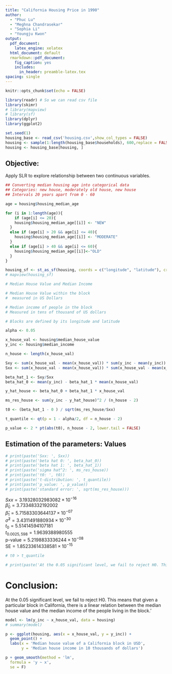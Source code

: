 ```yaml
---
title: "California Housing Price in 1990"
author:
  - "Phuc Lu"
  - "Meghna Chandrasekar"
  - "Sophia Li"
  - "Youngju Kwon"
output:
  pdf_document:
    latex_engine: xelatex
  html_document: default
  rmarkdown::pdf_document:
    fig_caption: yes        
    includes:  
      in_header: preamble-latex.tex
spacing: single
---
```


```r
knitr::opts_chunk$set(echo = FALSE)
```

```r
library(readr) # So we can read csv file
library(skimr)
# library(mapview)
# library(sf)
library(dplyr)
library(ggplot2)
```

```r
set.seed(1)
housing_base <- read_csv('housing.csv',show_col_types = FALSE)
housing <- sample(1:length(housing_base$households), 600,replace = FALSE)
housing <- housing_base[housing, ]
```

## Objective: 
Apply SLR to explore relationship between two continuous variables.

```r
## Converting median housing age into categorical data
## Categories: new house, moderately old house, new house
## Intervals 20 years apart from 0 - 60

age = housing$housing_median_age

for (i in 1:length(age)){
    if (age[i] <= 20){
    housing$housing_median_age[[i]] <- "NEW"
  }
  else if (age[i] > 20 && age[i] <= 40){
    housing$housing_median_age[[i]] <- "MODERATE"
  }
  else if (age[i] > 40 && age[i] <= 60){
    housing$housing_median_age[[i]]<-"OLD"
  }
}
```


```r
housing_sf <- st_as_sf(housing, coords = c("longitude", "latitude"), crs = 4326)
# mapview(housing_sf)
```

```r
# Median House Value and Median Income

# Median House Value within the block
#  measured in US Dollars

# Median income of people in the block
# Measured in tens of thousand of US dollars

# Blocks are defined by its longitude and latitude
```


```r
alpha <- 0.05

x_house_val <- housing$median_house_value
y_inc <- housing$median_income

n_house <- length(x_house_val)

Sxy <- sum(x_house_val - mean(x_house_val)) * sum(y_inc - mean(y_inc))
Sxx <- sum(x_house_val - mean(x_house_val)) * sum(x_house_val - mean(x_house_val))

beta_hat_1 <- Sxy/Sxx
beta_hat_0 <- mean(y_inc) - beta_hat_1 * mean(x_house_val)

y_hat_house <- beta_hat_0 + beta_hat_1 * x_house_val

ms_res_house <- sum(y_inc - y_hat_house)^2 / (n_house - 2)

t0 <- (beta_hat_1 - 0 ) / sqrt(ms_res_house/Sxx)

t_quantile <- qt(p = 1 - alpha/2, df = n_house - 2)

p_value <- 2 * pt(abs(t0), n_house - 2, lower.tail = FALSE)

```

## Estimation of the parameters: Values
```r
# print(paste('Sxx: ', Sxx))
# print(paste('beta hat 0: ', beta_hat_0))
# print(paste('beta hat 1: ', beta_hat_1))
# print(paste('sigma hat^2: ', ms_res_house))
# print(paste('t0: ', t0))
# print(paste('t-distribution: ', t_quantile))
# print(paste('p_value: ', p_value))
# print(paste('standard error: ', sqrt(ms_res_house)))
```


$Sxx =  3.19328032983082 \times 10^{-16}$\
$\hat\beta_0 = 3.73348332192002$\
$\hat\beta_1 =  5.71583303644137\times10^{-07}$\
${\hat{\sigma}}^2 =  3.4311491880934 \times 10^{-30}$\
$t_0 =  5.51414594107181$\
$t_{0.0025, 598} =  1.9639388980555$\
$\text{p-value} = 5.2198833336244\times10^{-08}$\
$\text{SE} = 1.85233614338581 \times 10^{-15}$\


```r
# t0 > t_quantile
```

```r
# print(paste('At the 0.05 significant level, we fail to reject H0. This means that given a particular block in California, there is a linear relation between the median house value and the median income of the people living in the block.'))
```

# Conclusion:
At the 0.05 significant level, we fail to reject H0. This means that given a particular block in California, there is a linear relation between the median house value and the median income of the people living in the block.'


```r

model <- lm(y_inc ~ x_house_val, data = housing)
# summary(model)

p <- ggplot(housing, aes(x = x_house_val, y = y_inc)) + 
  geom_point() + 
  labs(x = 'Median house value of a California block in USD',
       y = 'Median house income in 10 thousands of dollars')

p + geom_smooth(method = 'lm',
  formula = 'y ~ x',
  se = F)
```

